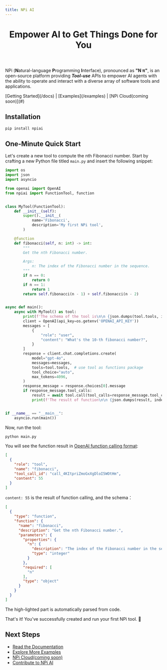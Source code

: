 ```yaml
---
title: NPi AI
---
```



<header className="flex flex-col gap-6 mt-4 items-center justify-center">
  <Logo width={250} />
  <h1 className="text-2xl font-semibold text-slate-500 text-center dark:text-slate-300">Empower AI to Get Things Done for You</h1>
</header>


NPi (**N**atural-language **P**rogramming **I**nterface), pronounced as **"N π"**, is an open-source platform providing **_Tool-use_** APIs to empower AI agents with the ability to operate and interact with a diverse array of software tools and applications.

<nav className="text-center my-4">
  [Getting Started](/docs)
  |
  [Examples](/examples)
  |
  [NPi Cloud(coming soon)](#)
</nav>

## Installation

```sh
pip install npiai
```

## One-Minute Quick Start

Let's create a new tool to compute the nth Fibonacci number. Start by crafting a new Python file titled `main.py` and insert the following snippet:

```py filename="main.py" showLineNumbers {9,12-13,19-22,33,44,51}
import os
import json
import asyncio

from openai import OpenAI
from npiai import FunctionTool, function


class MyTool(FunctionTool):
    def __init__(self):
        super().__init__(
            name='Fibonacci',
            description='My first NPi tool',
        )

    @function
    def fibonacci(self, n: int) -> int:
        """
        Get the nth Fibonacci number.

        Args:
            n: The index of the Fibonacci number in the sequence.
        """
        if n == 0:
            return 0
        if n == 1:
            return 1
        return self.fibonacci(n - 1) + self.fibonacci(n - 2)


async def main():
    async with MyTool() as tool:
        print(f'The schema of the tool is\n\n {json.dumps(tool.tools, indent=2)}')
        client = OpenAI(api_key=os.getenv('OPENAI_API_KEY'))
        messages = [
            {
                "role": "user",
                "content": "What's the 10-th fibonacci number?",
            }
        ]
        response = client.chat.completions.create(
            model="gpt-4o",
            messages=messages,
            tools=tool.tools,  # use tool as functions package
            tool_choice="auto",
            max_tokens=4096,
        )
        response_message = response.choices[0].message
        if response_message.tool_calls:
            result = await tool.call(tool_calls=response_message.tool_calls)
            print(f'The result of function\n\n {json.dumps(result, indent=2)}')


if __name__ == "__main__":
    asyncio.run(main())
```

Now, run the tool:

```sh
python main.py
```

You will see the function result in [OpenAI function calling format](https://platform.openai.com/docs/guides/function-calling/function-calling):

```json {6}
[
  {
    "role": "tool",
    "name": "fibonacci",
    "tool_call_id": "call_4KItpriZmoGxXgDloI5WOtHm",
    "content": 55
  }
]
```

`content: 55` is the result of function calling, and the schema：

```json {6, 9-12}
[
  {
    "type": "function",
    "function": {
      "name": "fibonacci",
      "description": "Get the nth Fibonacci number.",
      "parameters": {
        "properties": {
          "n": {
            "description": "The index of the Fibonacci number in the sequence.",
            "type": "integer"
          }
        },
        "required": [
          "n"
        ],
        "type": "object"
      }
    }
  }
]
```

The high-lighted part is automatically parsed from code.

That's it! You've successfully created and run your first NPi tool. 🎉

## Next Steps

- [Read the Documentation](/docs)
- [Explore More Examples](/examples)
- [NPi Cloud(coming soon)](#)
- [Contribute to NPi AI](https://github.com/npi-ai/npi)
